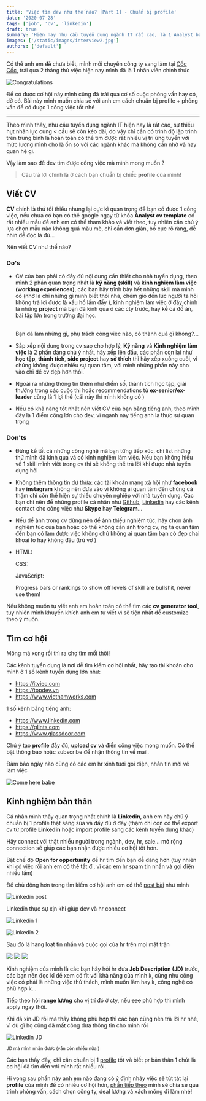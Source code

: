 ```yaml
---
title: 'Việc tìm dev như thế nào? [Part 1] - Chuẩn bị profile'
date: '2020-07-28'
tags: ['job', 'cv', 'linkedin']
draft: true
summary: 'Hiện nay nhu cầu tuyển dụng ngành IT rất cao, là 1 Analyst bạn cần chuẩn bị những gì để có 1 công việc tốt và luôn được nhà tuyển dụng săn đón...'
images: ['/static/images/interview2.jpg']
authors: ['default']
---
```



Có thể anh em ~~đã~~ chưa biết, mình mới chuyển công ty sang làm tại [Cốc Cốc](https://coccoc.com), trải qua 2 tháng thử việc hiện nay mình đã là 1 nhân viên chính thức <Twemoji emoji="party-popper" /> <Twemoji emoji="party-popper" /> <Twemoji emoji="party-popper" />

![Congratulations](/static/images/congrat.gif)

Để có được cơ hội này mình cũng đã trải qua cơ số cuộc phỏng vấn hay có, dở có. Bài này mình muốn chia sẻ với anh em cách chuẩn bị profile + phỏng vấn để có được 1 công việc tốt nhé <Twemoji emoji="smiling-face-with-sunglasses" />

---

Theo mình thấy, nhu cầu tuyển dụng ngành IT hiện nay là rất cao, sự thiếu hụt nhân lực cung < cầu sẽ còn kéo dài, do vậy chỉ cần có trình độ lập trình trên trung bình là hoàn toàn có thể tìm được rất nhiều vị trí ứng tuyển với mức lương mình cho là ổn so với các ngành khác mà không cần nhờ vả hay quan hệ gì.

Vậy làm sao để dev tìm được công việc mà mình mong muốn <Twemoji emoji="thinking-face" /> ?

> Câu trả lời chính là ở cách bạn chuẩn bị chiếc **profile** của mình!

## Viết CV

**CV** chính là thứ tối thiểu nhưng lại cực kì quan trọng để bạn có được 1 công việc, nếu chưa có bạn có thể google ngay từ khóa **Analyst cv template** có rất nhiều mẫu để anh em có thể tham khảo và viết theo, tuy nhiên cần chú ý lựa chọn mẫu nào không quá màu mè, chỉ cần đơn giản, bố cục rõ ràng, dễ nhìn dễ đọc là đủ...

Nên viết CV như thế nào?

### Do's <Twemoji emoji="thumbs-up" />

- CV của bạn phải có đầy đủ nội dung cần thiết cho nhà tuyển dụng, theo mình 2 phần quan trọng nhất là **kỹ năng (skill)** và **kinh nghiệm làm việc (working experiences)**, các bạn hãy trình bày hết những skill mà mình có (nhớ là chỉ những gì mình biết thôi nha, chém gió đến lúc người ta hỏi không trả lời được là xấu hổ lắm đấy <Twemoji emoji="beaming-face-with-smiling-eyes" /> <Twemoji emoji="beaming-face-with-smiling-eyes" />), kinh nghiệm làm việc ở đây chính là những **project** mà bạn đã kinh qua ở các cty trước, hay kể cả đồ án, bài tập lớn trong trường đại học.

  <br />
  Bạn đã làm những gì, phụ trách công việc nào, có thành quả gì không?...

- Sắp xếp nội dung trong cv sao cho hợp lý, **Kỹ năng** và **Kinh nghiệm làm việc** là 2 phần đáng chú ý nhất, hãy xếp lên đầu, các phần còn lại như **học tập**, **thành tích**, **side project** hay **sở thích** thì hãy xếp xuống cuối, vì chúng không được nhiều sự quan tâm, với mình những phần này cho vào chỉ để cv đẹp hơn thôi.

- Ngoài ra những thông tin thêm như điểm số, thành tích học tập, giải thưởng trong các cuộc thi hoặc recommendations từ **ex-senior/ex-leader** cũng là 1 lợi thế (cái này thì mình không có <Twemoji emoji="grinning-face-with-sweat" />)

- Nếu có khả năng tốt nhất nên viết CV của bạn bằng tiếng anh, theo mình đây là 1 điểm cộng lớn cho dev, vì ngành này tiếng anh là thực sự quan trọng

### Don'ts <Twemoji emoji="thumbs-down" />

- Đừng kể tất cả những công nghệ mà bạn từng tiếp xúc, chỉ list những thứ mình đã kinh qua và có kinh nghiệm làm việc. Nếu bạn không hiểu về 1 skill mình viết trong cv thì sẽ không thể trả lời khi được nhà tuyển dụng hỏi

- Không thêm thông tin dư thừa: các tài khoản mạng xã hội như **facebook** hay **instagram** không nên đưa vào vì không ai quan tâm đến chúng cả thậm chí còn thể hiện sự thiếu chuyên nghiệp với nhà tuyển dụng. Các bạn chỉ nên để những profile cá nhân như [Github](https://github.com/hta218), [Linkedin](https://www.linkedin.com/in/hta218/) hay các kênh contact cho công việc như **Skype** hay **Telegram**...

- Nếu để ảnh trong cv đừng nên để ảnh thiếu nghiêm túc, hãy chọn ảnh nghiêm túc của bạn hoặc có thể không cần ảnh trong cv, ng ta quan tâm đến bạn có làm được việc không chứ không ai quan tâm bạn có đẹp chai khoai to hay không đâu (trừ vợ <Twemoji emoji="cat-with-tears-of-joy" />)

- HTML: <Twemoji emoji="star"/><Twemoji emoji="star"/><Twemoji emoji="star"/><Twemoji emoji="star"/><Twemoji emoji="star"/>

  CSS: <Twemoji emoji="star"/><Twemoji emoji="star"/><Twemoji emoji="star"/><Twemoji emoji="star"/><Twemoji emoji="star"/><Twemoji emoji="star"/><Twemoji emoji="star"/><Twemoji emoji="star"/>

  JavaScript: <Twemoji emoji="star"/><Twemoji emoji="star"/><Twemoji emoji="star"/><Twemoji emoji="star"/><Twemoji emoji="star"/><Twemoji emoji="star"/><Twemoji emoji="star"/><Twemoji emoji="star"/>

  Progress bars or rankings to show off levels of skill are bullshit, never use them!

Nếu không muốn tự viết anh em hoàn toàn có thể tìm các **cv generator tool**, tuy nhiên mình khuyến khích anh em tự viết vì sẽ tiện nhất để customize theo ý muốn.

## Tìm cơ hội

Mông má xong rồi thì ra chợ tìm mối thôi!

Các kênh tuyển dụng là nơi dễ tìm kiếm cơ hội nhất, hãy tạo tài khoản cho mình ở 1 số kênh tuyển dụng lớn như:

- https://itviec.com
- https://topdev.vn
- https://www.vietnamworks.com

1 số kênh bằng tiếng anh:

- https://www.linkedin.com
- https://glints.com
- https://www.glassdoor.com

Chú ý tạo **profile** đầy đủ, **upload cv** và điền công việc mong muốn. Có thể bật thông báo hoặc subscribe để nhận thông tin về mail.

Đảm bảo ngày nào cũng có các em hr xinh tươi gọi điện, nhắn tin mời về làm việc

![Come here babe](/static/images/comehere.gif 'Come here babe')

## Kinh nghiệm bản thân

Cá nhân mình thấy quan trọng nhất chính là **Linkedin**, anh em hãy chú ý chuẩn bị 1 profile thật sáng sủa và đầy đủ ở đây (thậm chí còn có thể export cv từ profile **Linkedin** hoặc import profile sang các kênh tuyển dụng khác)

Hãy connect với thật nhiều người trong ngành, dev, hr, sale... mở rộng connection sẽ giúp các bạn nhận được nhiều cơ hội tốt hơn.

Bật chế độ **Open for opportunity** để hr tìm đến bạn dễ dàng hơn (tuy nhiên khi có việc rồi anh em có thể tắt đi, vì các em hr spam tin nhắn và gọi điện nhiều lắm)

Để chủ động hơn trong tìm kiếm cơ hội anh em có thể [post bài](https://www.linkedin.com/posts/hta218_webdeveloper-nodejs-reactjs-activity-6650609183601328128-pIci) như mình

![Linkedin post](/static/images/linkedin-post.png)

Linkedin thực sự xịn khi giúp dev và hr connect

![Linkedin 1](/static/images/linkedin1.png)

![Linkedin 2](/static/images/linkedin2.png)

Sau đó là hàng loạt tin nhắn và cuộc gọi của hr trên mọi mặt trận

<div className="flex">
  <img
    src="/static/images/linkedin3.png"
    style={{ width: '33.33%', objectFit: 'cover', height: '200px' }}
  />
  <img
    src="/static/images/linkedin4.png"
    style={{ width: '33.33%', objectFit: 'cover', height: '200px' }}
  />
  <img
    src="/static/images/linkedin5.jpg"
    style={{ width: '33.33%', objectFit: 'cover', height: '200px' }}
  />
</div>

Kinh nghiệm của mình là các bạn hãy hỏi hr đưa **Job Description (JD)** trước, các bạn nên đọc kĩ để xem có fit với khả năng của mình k, cũng như công việc có phải là những việc thử thách, mình muốn làm hay k, công nghệ có phù hợp k...

Tiếp theo hỏi **range lương** cho vị trí đó ở cty, nếu ~~cao~~ phù hợp thì mình apply ngay thôi.

Khi đã xin JD rồi mà thấy không phù hợp thì các bạn cũng nên trả lời hr nhé, vì dù gì họ cũng đã mất công đưa thông tin cho mình rồi <Twemoji emoji="grinning-face-with-big-eyes"/>

![Linkedin JD](/static/images/linkedin-jd.png)

<div style={{ textAlign: 'center', marginTop: '10px' }}>
  <small>
    JD mà mình nhận được (vẫn còn nhiều nữa <Twemoji emoji="grinning-face-with-sweat" />)
  </small>
</div>

Các bạn thấy đấy, chỉ cần chuẩn bị 1 [profile](https://www.linkedin.com/in/hta218/) tốt và biết pr bản thân 1 chút là cơ hội đã tìm đến với mình rất nhiều rồi.

Hi vọng sau phần này anh em nào đang có ý định nhảy việc sẽ tút tát lại **profile** của mình để có nhiều cơ hội hơn, [phần tiếp theo](/posts/viec-tim-dev-nhu-the-nao-part-2) mình sẽ chia sẻ quá trình phỏng vấn, cách chọn công ty, deal lương và xách mông đi làm nhé!
